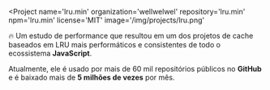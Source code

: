 
<Project
  name='lru.min'
  organization='wellwelwel'
  repository='lru.min'
  npm='lru.min'
  license='MIT'
  image='/img/projects/lru.png'
>

🔥 Um estudo de performance que resultou em um dos projetos de cache baseados em LRU <Link to='https://github.com/wellwelwel/lru.min/blob/main/benchmark/README.md'>mais performáticos e consistentes</Link> de todo o ecossistema **JavaScript**.

Atualmente, ele é usado por <Link to='https://github.com/wellwelwel/lru.min/network/dependents'>mais de 60 mil repositórios</Link> públicos no **GitHub** e é baixado mais de **5 milhões de vezes** por mês.

</Project>
